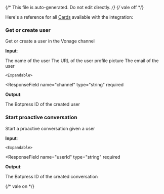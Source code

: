 {/* This file is auto-generated. Do not edit directly. */}
{/* vale off */}

Here's a reference for all [Cards](/learn/reference/cards/) available with the integration:

### Get or create user

Get or create a user in the Vonage channel

**Input**:

<Expandable title="input fields">
  <ResponseField
    name="name"
    type="string"
  >
    The name of the user
  </ResponseField>
  <ResponseField
    name="pictureUrl"
    type="string"
  >
    The URL of the user profile picture
  </ResponseField>
  <ResponseField
    name="email"
    type="string"
  >
    The email of the user
  </ResponseField>
  <ResponseField
    name="user"
    type="object"
    required
  >
    

    <Expandable>
  <ResponseField
    name="channel"
    type="string"
    required
  >
    
  </ResponseField>
  <ResponseField
    name="userId"
    type="string"
    required
  >
    
  </ResponseField>
    </Expandable>
  </ResponseField>
</Expandable>

**Output**:

<Expandable title="output">
  <ResponseField
    name="userId"
    type="string"
    required
  >
    The Botpress ID of the created user
  </ResponseField>
</Expandable>

### Start proactive conversation

Start a proactive conversation given a user

**Input**:

<Expandable title="input fields">
  <ResponseField
    name="conversation"
    type="object"
    required
  >
    

    <Expandable>
  <ResponseField
    name="userId"
    type="string"
    required
  >
    
  </ResponseField>
  <ResponseField
    name="channelId"
    type="string"
    required
  >
    
  </ResponseField>
  <ResponseField
    name="channel"
    type="string"
    required
  >
    
  </ResponseField>
    </Expandable>
  </ResponseField>
</Expandable>

**Output**:

<Expandable title="output">
  <ResponseField
    name="conversationId"
    type="string"
    required
  >
    The Botpress ID of the created conversation
  </ResponseField>
</Expandable>


{/* vale on */}